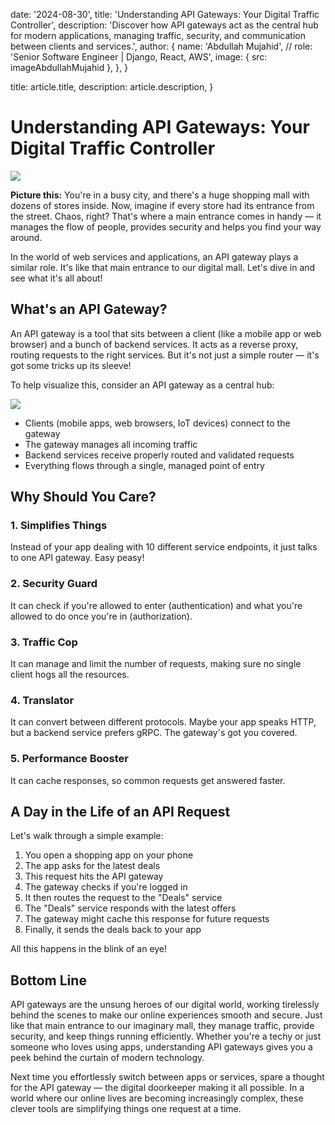 
  date: '2024-08-30',
  title: 'Understanding API Gateways: Your Digital Traffic Controller',
  description:
    'Discover how API gateways act as the central hub for modern applications, managing traffic, security, and communication between clients and services.',
  author: {
    name: 'Abdullah Mujahid',
    // role: 'Senior Software Engineer | Django, React, AWS',
    image: { src: imageAbdullahMujahid },
  },
}

  title: article.title,
  description: article.description,
}

# Understanding API Gateways: Your Digital Traffic Controller

![](./image.png)

**Picture this:** You're in a busy city, and there's a huge shopping mall with dozens of stores inside. Now, imagine if every store had its entrance from the street. Chaos, right? That's where a main entrance comes in handy — it manages the flow of people, provides security and helps you find your way around.

In the world of web services and applications, an API gateway plays a similar role. It's like that main entrance to our digital mall. Let's dive in and see what it's all about!

## What's an API Gateway?

An API gateway is a tool that sits between a client (like a mobile app or web browser) and a bunch of backend services. It acts as a reverse proxy, routing requests to the right services. But it's not just a simple router — it's got some tricks up its sleeve!

To help visualize this, consider an API gateway as a central hub:

![](./gateway.png)

- Clients (mobile apps, web browsers, IoT devices) connect to the gateway
- The gateway manages all incoming traffic
- Backend services receive properly routed and validated requests
- Everything flows through a single, managed point of entry

## Why Should You Care?

### 1. Simplifies Things

Instead of your app dealing with 10 different service endpoints, it just talks to one API gateway. Easy peasy!

### 2. Security Guard

It can check if you're allowed to enter (authentication) and what you're allowed to do once you're in (authorization).

### 3. Traffic Cop

It can manage and limit the number of requests, making sure no single client hogs all the resources.

### 4. Translator

It can convert between different protocols. Maybe your app speaks HTTP, but a backend service prefers gRPC. The gateway's got you covered.

### 5. Performance Booster

It can cache responses, so common requests get answered faster.

## A Day in the Life of an API Request

Let's walk through a simple example:

1. You open a shopping app on your phone
2. The app asks for the latest deals
3. This request hits the API gateway
4. The gateway checks if you're logged in
5. It then routes the request to the "Deals" service
6. The "Deals" service responds with the latest offers
7. The gateway might cache this response for future requests
8. Finally, it sends the deals back to your app

All this happens in the blink of an eye!

## Bottom Line

API gateways are the unsung heroes of our digital world, working tirelessly behind the scenes to make our online experiences smooth and secure. Just like that main entrance to our imaginary mall, they manage traffic, provide security, and keep things running efficiently. Whether you're a techy or just someone who loves using apps, understanding API gateways gives you a peek behind the curtain of modern technology.

Next time you effortlessly switch between apps or services, spare a thought for the API gateway — the digital doorkeeper making it all possible. In a world where our online lives are becoming increasingly complex, these clever tools are simplifying things one request at a time.
